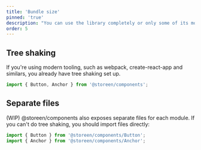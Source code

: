 ```yaml
---
title: 'Bundle size'
pinned: 'true'
description: "You can use the library completely or only some of its modules according to your needs. Either way, your final bundle will include only the parts you're using."
order: 5
---
```


## Tree shaking

If you're using modern tooling, such as webpack, create-react-app and similars, you already have tree shaking set up.

```js removePreview
import { Button, Anchor } from '@storeen/components';
```

## Separate files

(WIP) @storeen/components also exposes separate files for each module. If you can't do tree shaking, you should import files directly:

```js removePreview
import { Button } from '@storeen/components/Button';
import { Anchor } from '@storeen/components/Anchor';
```
